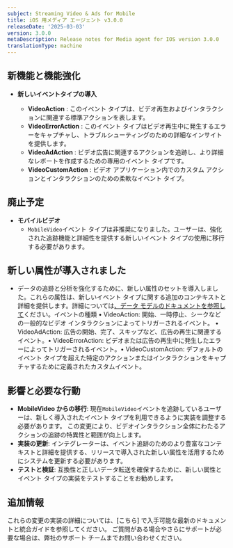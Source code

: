 ```yaml
---
subject: Streaming Video & Ads for Mobile
title: iOS 用メディア エージェント v3.0.0
releaseDate: '2025-03-03'
version: 3.0.0
metaDescription: Release notes for Media agent for IOS version 3.0.0
translationType: machine
---
```


## 新機能と機能強化

* **新しいイベントタイプの導入**

  * **VideoAction** : このイベント タイプは、ビデオ再生およびインタラクションに関連する標準アクションを表します。
  * **VideoErrorAction** : このイベント タイプはビデオ再生中に発生するエラーをキャプチャし、トラブルシューティングのための詳細なインサイトを提供します。
  * **VideoAdAction** : ビデオ広告に関連するアクションを追跡し、より詳細なレポートを作成するための専用のイベント タイプです。
  * **VideoCustomAction** : ビデオ アプリケーション内でのカスタム アクションとインタラクションのための柔軟なイベント タイプ。

## 廃止予定

* **モバイルビデオ**
  * `MobileVideo`イベント タイプは非推奨になりました。ユーザーは、強化された追跡機能と詳細性を提供する新しいイベント タイプの使用に移行する必要があります。

## 新しい属性が導入されました

* データの追跡と分析を強化するために、新しい属性のセットを導入しました。これらの属性は、新しいイベント タイプに関する追加のコンテキストと詳細を提供します。詳細については[、データ モデルのドキュメントを参照して](https://github.com/newrelic/video-agent-ios/blob/v3.0.0/DATAMODEL.md)ください。イベントの種類 • VideoAction: 開始、一時停止、シークなどの一般的なビデオ インタラクションによってトリガーされるイベント。 • VideoAdAction: 広告の開始、完了、スキップなど、広告の再生に関連するイベント。• VideoErrorAction: ビデオまたは広告の再生中に発生したエラーによってトリガーされるイベント。• VideoCustomAction: デフォルトのイベント タイプを超えた特定のアクションまたはインタラクションをキャプチャするために定義されたカスタムイベント。

## 影響と必要な行動

* **MobileVideo からの移行**: 現在`MobileVideo`イベントを追跡しているユーザーは、新しく導入されたイベント タイプを利用できるように実装を調整する必要があります。 この変更により、ビデオインタラクション全体にわたるアクションの追跡の特異性と範囲が向上します。
* **実装の更新**: インテグレーターは、イベント追跡のためのより豊富なコンテキストと詳細を提供する、リリースで導入された新しい属性を活用するためにシステムを更新する必要があります。
* **テストと検証**: 互換性と正しいデータ転送を確保するために、新しい属性とイベント タイプの実装をテストすることをお勧めします。

## 追加情報

これらの変更の実装の詳細については、\[こちら] で入手可能な最新のドキュメントと統合ガイドを参照してください。 ご質問がある場合やさらにサポートが必要な場合は、弊社のサポート チームまでお問い合わせください。